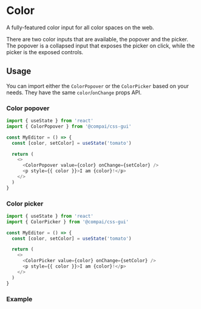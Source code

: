 
# Color

<FirstParagraph>
  A fully-featured color input for all color spaces on the web.
</FirstParagraph>

There are two color inputs that are available, the popover and the picker.
The popover is a collapsed input that exposes the picker on click, while
the picker is the exposed controls.

## Usage

You can import either the `ColorPopover` or the `ColorPicker` based on your
needs. They have the same `color`/`onChange` props API.

### Color popover

```js
import { useState } from 'react'
import { ColorPopover } from '@compai/css-gui'

const MyEditor = () => {
  const [color, setColor] = useState('tomato')

  return (
    <>
      <ColorPopover value={color} onChange={setColor} />
      <p style={{ color }}>I am {color}!</p>
    </>
  )
}
```

### Color picker

```js
import { useState } from 'react'
import { ColorPicker } from '@compai/css-gui'

const MyEditor = () => {
  const [color, setColor] = useState('tomato')

  return (
    <>
      <ColorPicker value={color} onChange={setColor} />
      <p style={{ color }}>I am {color}!</p>
    </>
  )
}
```

### Example

<ColorPickerExample />

